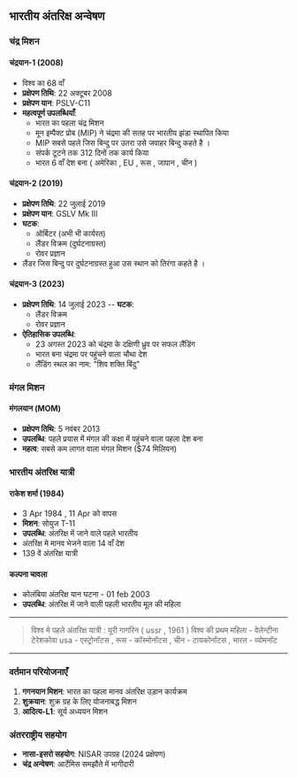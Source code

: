 ## भारतीय अंतरिक्ष अन्वेषण

### चंद्र मिशन

#### चंद्रयान-1 (2008)
- विश्व का 68 वाँ 
- **प्रक्षेपण तिथि**: 22 अक्टूबर 2008
- **प्रक्षेपण यान**: PSLV-C11
- **महत्वपूर्ण उपलब्धियाँ**:
  - भारत का पहला चंद्र मिशन
  - मून इम्पैक्ट प्रोब (MIP) ने चंद्रमा की सतह पर भारतीय झंडा स्थापित किया
  - MIP सबसे पहले जिस बिन्दु पर उतरा उसे जवाहर बिन्दु कहते है । 
  - संपर्क टूटने तक 312 दिनों तक कार्य किया
  - भारत 6 वाँ देश बना ( अमेरिका , EU , रूस , जापान , चीन )

#### चंद्रयान-2 (2019)
- **प्रक्षेपण तिथि**: 22 जुलाई 2019
- **प्रक्षेपण यान**: GSLV Mk III
- **घटक**:
  - ऑर्बिटर (अभी भी कार्यरत)
  - लैंडर विक्रम (दुर्घटनाग्रस्त)
  - रोवर प्रज्ञान
- लैंडर जिस बिन्दु पर दुर्घटनाग्रस्त हुआ उस स्थान को तिरंगा कहते है । 

#### चंद्रयान-3 (2023)
- **प्रक्षेपण तिथि**: 14 जुलाई 2023
-- **घटक**:
  - लैंडर विक्रम
  - रोवर प्रज्ञान
- **ऐतिहासिक उपलब्धि**:
  - 23 अगस्त 2023 को चंद्रमा के दक्षिणी ध्रुव पर सफल लैंडिंग
  - भारत बना चंद्रमा पर पहुंचने वाला चौथा देश
  - लैंडिंग स्थल का नाम: "शिव शक्ति बिंदु"

### मंगल मिशन

#### मंगलयान (MOM)
- **प्रक्षेपण तिथि**: 5 नवंबर 2013
- **उपलब्धि**: पहले प्रयास में मंगल की कक्षा में पहुंचने वाला पहला देश बना
- **महत्व**: सबसे कम लागत वाला मंगल मिशन ($74 मिलियन)


### भारतीय अंतरिक्ष यात्री

#### राकेश शर्मा (1984)
- 3 Apr 1984 , 11 Apr को वापस 
- **मिशन**: सोयुज T-11
- **उपलब्धि**: अंतरिक्ष में जाने वाले पहले भारतीय
- अंतरिक्ष मे मानव भेजने वाला 14 वाँ देश 
- 139 वें अंतरिक्ष यात्री 

#### कल्पना चावला
- कोलंबिया अंतरिक्ष यान घटना - 01 feb 2003
- **उपलब्धि**: अंतरिक्ष में जाने वाली पहली भारतीय मूल की महिला

---

> विश्व मे पहले अंतरिक्ष यात्री : यूरी गागरिन ( ussr , 1961 ) 
> विश्व की प्रथम महिला - वेलेन्टीना टेरेशकोवा 
> usa - एस्ट्रोनॉटस  , रूस - कॉस्मोनॉटस , चीन - टायकोनॉटस , भारत  - व्योमनॉट

---

### वर्तमान परियोजनाएँ

1. **गगनयान मिशन**: भारत का पहला मानव अंतरिक्ष उड़ान कार्यक्रम
2. **शुक्रयान**: शुक्र ग्रह के लिए योजनाबद्ध मिशन
3. **आदित्य-L1**: सूर्य अध्ययन मिशन

### अंतरराष्ट्रीय सहयोग

- **नासा-इसरो सहयोग**: NISAR उपग्रह (2024 प्रक्षेपण)
- **चंद्र अन्वेषण**: आर्टेमिस समझौते में भागीदारी
